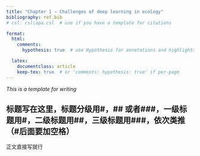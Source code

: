 ```yaml
---
title: "Chapter 1 – Challenges of deep learning in ecology"
bibliography: ref.bib
# csl: csl\apa.csl  # use if you have a template for citations

format:
  html:
    comments:
      hypothesis: true  # use Hypothesis for annotations and highlights, which can be viewed in the browser and used as collaboration tool

  latex:
    documentclass: article
    keep-tex: true  # or 'comments: hypothesis: true' if per-page
---
```


*This is a template for writing*

## 标题写在这里，标题分级用#，## 或者###，一级标题用#，二级标题用##，三级标题用###，依次类推 （#后面要加空格）

正文直接写就行

